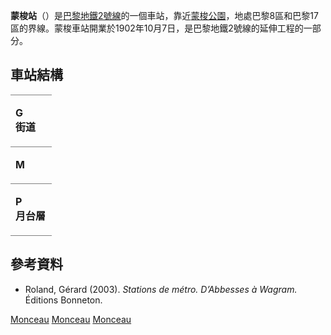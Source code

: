 {{Infobox station
| name                = 蒙梭<br />{{lang|fr|Monceau}}
| symbol_location     = paris
| symbol              = m
| symbol2             = 
| type                = [[巴黎地鐵|巴黎地鐵]]車站
| image               = [[File:Metro_de_Paris_-_Ligne_2_-_Monceau_01.jpg|275px]]
| alt                 = 
| caption             = 
| other_name          = 
| address             = [[法蘭西島|法蘭西島]][[巴黎第八區|巴黎第八區]]多米尼加共和國廣場1號
| borough             = 
| country             = {{FRA}}
| iso_region          = FR_scale:2000
| coordinates_display = title
| coordinates_format  = dms
| latd  = 48| latm  = 52| lats  = 48| latNS  = N
| longd = 2| longm = 18| longs = 30| longEW = E
| coordinates         = 
| owned               = [[RATP|RATP]]
| operator            = [[RATP|RATP]]
| line                = 
| disabled            = 
| zone                = 1
| opened              = {{Start-date|7 October 1902}}
| closed              = <!-- {{End date|YYYY|MM|DD|df=y}} -->
| services            = 
| map_type            = 
}}
'''蒙梭站'''（{{lang-fr|Monceau}}）是[[巴黎地鐵2號線|巴黎地鐵2號線]]的一個車站，靠近[[蒙梭公園|蒙梭公園]]，地處巴黎8區和巴黎17區的界線。蒙梭車站開業於1902年10月7日，是巴黎地鐵2號線的延伸工程的一部分。
== 車站結構 ==
{| border=0 cellspacing=0 cellpadding=3
|style="border-bottom:solid 1px gray;border-top:solid 1px gray;" width=50 valign=top|'''G<br>街道'''
|-
|style="border-bottom:solid 1px gray;border-top:solid 1px gray;" valign=top|'''M'''
|style="border-top:solid 1px gray;border-bottom:solid 1px gray;" width=100 valign=top|月台連接夾層
|-
|style="border-bottom:solid 1px gray;" rowspan=5 valign=top|'''P<br>月台層'''
|style="border-top:solid 1px gray;border-right:solid 2px black;border-left:solid 2px black;border-bottom:solid 2px black;" colspan=2|<center><small>[[側式月台|側式月台]]，右側開門</small></center>
|-
|style="border-bottom:solid 1px gray;" width=100|{{color|#{{PM color|2}}|'''1'''}}號月台
|style="border-bottom:solid 1px gray;" width=400|{{arrow|L}} [[File:Metro-M.svg|16x16px]][[File:Paris_Metro_2.svg|16x16px]]往[[王妃門站|王妃門]] <small>（[[庫爾塞勒站|庫爾塞勒]]）</small>
|-
|{{color|#{{PM color|2}}|'''2'''}}號月台
|{{arrow|R}} [[File:Metro-M.svg|16x16px]][[File:Paris_Metro_2.svg|16x16px]]往[[民族廣場站_(巴黎地鐵)|民族廣場]] <small>（[[維利耶爾站|維利耶爾]]）</small>
|-
|style="border-top:solid 2px black;border-right:solid 2px black;border-left:solid 2px black;border-bottom:solid 1px gray;" colspan=2|<center><small>[[側式月台|側式月台]]，右側開門</small></center>
|}
{{commons category|Monceau (Paris Metro)|Monceau (Paris Métro)}}

==參考資料==
*Roland, Gérard (2003). ''Stations de métro. D’Abbesses à Wagram.'' Éditions Bonneton.

{{巴黎地鐵2號線}}

[[Category:巴黎地鐵2號線車站|Monceau]]
[[Category:巴黎第八區地鐵車站|Monceau]]
[[Category:巴黎十七區地鐵車站|Monceau]]
